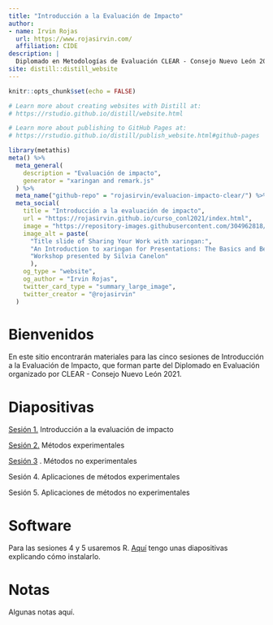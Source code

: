 ```yaml
---
title: "Introducción a la Evaluación de Impacto"
author: 
- name: Irvin Rojas
  url: https://www.rojasirvin.com/
  affiliation: CIDE
description: |
  Diplomado en Metodologías de Evaluación CLEAR - Consejo Nuevo León 2021
site: distill::distill_website
---
```


```r
knitr::opts_chunk$set(echo = FALSE)

# Learn more about creating websites with Distill at:
# https://rstudio.github.io/distill/website.html

# Learn more about publishing to GitHub Pages at:
# https://rstudio.github.io/distill/publish_website.html#github-pages

```

```r
library(metathis)
meta() %>%
  meta_general(
    description = "Evaluación de impacto",
    generator = "xaringan and remark.js"
  ) %>% 
  meta_name("github-repo" = "rojasirvin/evaluacion-impacto-clear/") %>% 
  meta_social(
    title = "Introducción a la evaluación de impacto",
    url = "https://rojasirvin.github.io/curso_conl2021/index.html",
    image = "https://repository-images.githubusercontent.com/304962818/38fb4600-20f5-11eb-9597-52659d721631",
    image_alt = paste(
      "Title slide of Sharing Your Work with xaringan:",
      "An Introduction to xaringan for Presentations: The Basics and Beyond",
      "Workshop presented by Silvia Canelon"
      ),
    og_type = "website",
    og_author = "Irvin Rojas",
    twitter_card_type = "summary_large_image",
    twitter_creator = "@rojasirvin"
  )
```

# Bienvenidos

En este sitio encontrarán materiales para las cinco sesiones de Introducción a la Evaluación de Impacto, que forman parte del Diplomado en Evaluación organizado por CLEAR - Consejo Nuevo León 2021.

# Diapositivas

[Sesión 1.](https://rojasirvin.github.io/curso_conl2021/slides/intro_evaluacion.html#1) Introducción a la evaluación de impacto

[Sesión 2.](https://rojasirvin.github.io/curso_conl2021/slides/metodos_experimentales.html#1) Métodos experimentales

[Sesión 3](https://rojasirvin.github.io/curso_conl2021/slides/metodos_no_experimentales.html#1) . Métodos no experimentales

Sesión 4. Aplicaciones de métodos experimentales

Sesión 5. Aplicaciones de métodos no experimentales


# Software

Para las sesiones 4 y 5 usaremos R. [Aquí](https://rojasirvin.github.io/curso_conl2021/slides/instalacion_r.html#1) tengo unas diapositivas explicando cómo instalarlo.

# Notas {.appendix}

Algunas notas aquí.